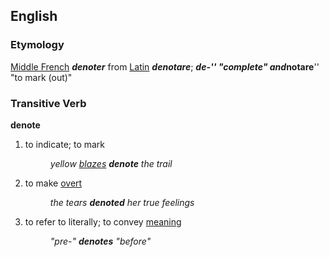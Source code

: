 == English ==
=== Etymology === 
[[Middle French]] '''''denoter''''' from [[Latin]] '''''denotare'''''; '''''de-''''' "complete" and '''''notare''''' "to mark (out)"

=== Transitive Verb ===
'''denote'''
# to indicate; to mark
#: ''yellow [[blaze]]s '''denote''' the trail''
# to make [[overt]]
#: ''the tears '''denoted''' her true feelings''
# to refer to literally; to convey [[meaning]]
#: ''"pre-" '''denotes''' "before"''
